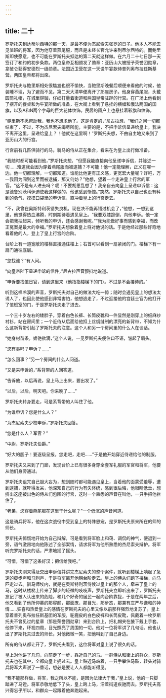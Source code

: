 ```yaml
---
---
---
```

title: 二十
---



罗斯托夫到达蒂尔西特的那一天，是最不便为杰尼索夫张罗的日子。他本人不能去见值班的将军，因为他穿着燕尾服，而且是未经长官允许来到蒂尔西特的。而鲍里斯即使愿意，也不可能在罗斯托夫抵达的第二天就这样做。在六月二十七日那一天签订了和约的初步条款。两位皇帝互相颁发了勋章：亚历山大被授予荣誉团勋章，拿破仑获得安德烈一级勋章。法国近卫营在这一天设午宴款待普列奥布拉任斯基营。两国皇帝都将出席。

罗斯托夫与鲍里斯相处很尴尬也很不愉快，当鲍里斯晚餐后顺便来看他的时候，他装睡不理，为了避而不见，第二天大清早便离开了那座房子。他身穿燕尾服，头戴圆筒礼帽，在城里徘徊，仔细打量着街道和两国皇帝驻跸的行宫。在广场上他看到了摆开的餐桌和为午宴所做的准备，在大街上看到了悬挂的横幅和俄法两国的国旗，以及A和N两个字母的巨大花体纹饰。民居的窗户上也悬挂着彩旗和纹饰。

“鲍里斯不愿帮助我，我也不想求他了。这是肯定的，”尼古拉想，“我们之间一切都结束了，不过，不为杰尼索夫竭尽所能，主要的是，不把申诉信呈递给皇上，我决不离开这里，呈递给皇上？！他就在这里啊！”罗斯托夫想，不由自主地又来到了亚历山大的行宫。

行宫前有几匹供骑行的马，骑马的侍从正在集合，看来在为皇上出行做准备。

“我随时都可能看到他，”罗斯托夫想，“但愿我能直接向他呈递申诉信，并陈述一切……难道我会因为穿着燕尾服而被逮捕？不可能！他一定能理解，正义在哪一边。他一切都理解，一切都知道。谁能比他更有正义感，更宽宏大量呢？好吧，万一我因为闯到这里而被逮捕，那又何妨？”他想，望着一个走进皇上行宫的军官。“这不是有人进去吗？嗳！不要胡思乱想了！我亲自去向皇上呈递申诉信：这是德鲁别茨科伊迫使我这样做的，他该感到惭愧。”突然，罗斯托夫以自己也没有料到的勇气，摸摸口袋里的申诉信，直冲着皇上的行宫走去。

“不，我曾在奥斯特利茨错失良机，现在决不能再错过机会了，”他想，一想到这里，他觉得热血沸腾，时刻期待着遇见皇上。“我要双膝跪倒，向他申诉。他一定会把我扶起来，倾听我的申诉，还会感谢我呢。”“我为能做好事而感到幸福，而改正冤案是最大的幸福。”罗斯托夫想象着皇上将对他说的话。于是他经过那些好奇地看着他的人，登上了皇上行宫的台阶。

台阶上有一道宽敞的楼梯直接通往楼上；右首可以看到一扇紧闭的门。楼梯下有一扇门通往底层。

“您找谁？”有人问。

“向皇帝陛下呈递申诉的信件，”尼古拉声音颤抖地说道。

“申诉要找值日官，请到这里来（他指指楼梯下的门）。不过是不会接待的。”

听到这样冷漠的声音，罗斯托夫对自己的做法大吃一惊；随时会遇见皇上的想法太诱人了，也因此使他感到非常害怕，他想逃走了，不过迎接他的宫廷士官为他打开了值班室的门，于是罗斯托夫走了进去。

一个三十岁左右的矮胖子，穿着白色长裤、长筒皮靴和一件显然是刚穿上的细麻纱衬衫，站在房间里；一个近侍从后面给他扣上丝绸缝制的漂亮的新背带，不知为什么这新背带引起了罗斯托夫的注意。这个人和另一个房间里的什么人在谈话。

“她身材苗条，娇艳欲滴，”这个人说，一见罗斯托夫便住口不语，皱起了眉头。

“您有事吗？申诉？……”

“怎么回事？”另一个房间的什么人问道。

“又是来申诉的，”系背带的人回答道。

“告诉他，以后再说，皇上马上出来，要出发了。”

“以后，以后，明天吧。你来晚了……”

罗斯托夫转身要走，可是系背带的人叫住了他。

“为谁申诉？您是什么人？”

“为杰尼索夫少校申诉，”罗斯托夫回答。

“您是什么人？军官？”

“中尉，罗斯托夫伯爵。”

“好大的胆子！要逐级呈报。您走吧，走吧……”于是他开始穿近侍递给他的制服。

罗斯托夫又来到了门廊，发现台阶上已有很多身穿全套军礼服的军官和将军，他要从他们身旁通过。

罗斯托夫诅咒自己胆大妄为，想到随时都可能遇见皇上，当着他的面蒙受羞辱，遭到逮捕，就吓得发呆，他深知自己的行为有失体统，感到很后悔，他眼睛低垂，想挤出这座被出色的侍从们包围的行宫，这时一个熟悉的声音在叫他，一只手把他拦住了。

“老弟，您穿着燕尾服在这里干什么呢？”一个低沉的声音问道。

这是骑兵将军，他在这次战役中受到皇上的特殊恩宠，是罗斯托夫原来所在的师的师长。

罗斯托夫惊慌地开始为自己辩解，可是看到将军脸上和蔼、调侃的神气，便退到一旁，语气激昂地向他陈述了全部案情，请求将军为他所熟悉的杰尼索夫辩护。将军听完罗斯托夫的话，严肃地摇了摇头。

“可惜，可惜了这条好汉；把信给我吧。”

罗斯托夫刚来得及交出申诉信并讲完杰尼索夫的整个案件，就听到楼梯上响起了急速的脚步声和马刺声，于是将军离开他朝台阶走去。皇上的侍从们跑下楼梯，向马匹走过去。驯马师埃内，就是在奥斯特利茨侍候过皇上的那个人，牵来了皇上的马，这时从楼梯上传来了脚步的轻微的吱吱声，罗斯托夫立即听出来了，罗斯托夫忘记了被人认出来的危险，和几个好奇的居民一起向台阶靠拢，于是在两年之后，他又看到了他所仰慕的那容颜，那面庞，那目光，那步态，那兼有庄严与谦和的神情……狂喜和热爱皇上的感情在罗斯托夫的心里又像以前那样强烈地复苏了。皇上穿着普列奥布拉任斯基团的军服，驼鹿皮的白色皮裤和长筒皮靴，佩戴着一枚罗斯托夫不曾见过的星章（那是荣誉团勋章）来到台阶上，把礼帽夹在腋下戴上手套。他停下来，环视四周，目光照亮了周围的一切。他对一位将军讲了几句话。他也认出了罗斯托夫过去的师长，对他微微一笑，把他叫到了自己身边。

所有的侍从都让开了，罗斯托夫看到，这位将军对皇上说了很久的话。

皇上对他讲了几句，向前走了一步，靠近自己的马。一群侍从和街上的群众，罗斯托夫也在其中，全都向皇上拥过去。皇上贴近马站着，一只手攀住马鞍，转头对骑兵将军大声说了一番话，想必是要让人人都能听得见。

“我不能那样做，将军，我之所以不能，是因为法律大于我，”皇上说，他的一只脚踏进了马镫。将军恭敬地低下了头，皇上跨上马，沿着街道疾驰而去。罗斯托夫高兴得忘乎所以，和群众一起跟着他奔跑起来。
